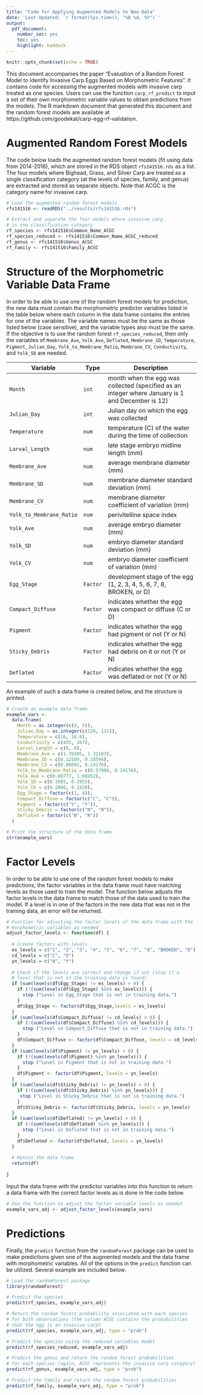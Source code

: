 ```yaml
---
title: "Code for Applying Augmented Models to New Data"
date: 'Last Updated: `r format(Sys.time(), "%B %d, %Y")`'
output:
  pdf_document:
    number_sec: yes
    toc: yes
    highlight: haddock
---
```


```r
knitr::opts_chunk$set(echo = TRUE)
```

\vspace{0.5cm}

This document accompanies the paper "Evaluation of a Random Forest Model to Identify Invasive Carp Eggs Based on Morphometric Features". It contains code for accessing the augmented models with invasive carp treated as one species. Users can use the function `carp_rf_predict` to input a set of their own morphometric variable values to obtain predictions from the models. The R markdown document that generated this document and the random forest models are available at https://github.com/goodekat/carp-egg-rf-validation.

\vspace{0.5cm}

# Augmented Random Forest Models

The code below loads the augmented random forest models (fit using data from 2014-2016), which are stored in the RDS object `rfs141516.rds` as a list. The four models where Bighead, Grass, and Silver Carp are treated as a single classification category (at the levels of species, family, and genus) are extracted and stored as separate objects. Note that ACGC is the category name for invasive carp.

\vspace{0.5cm}

```r
# Load the augmented random forest models
rfs141516 <- readRDS("../results/rfs141516.rds")

# Extract and separate the four models where invasive carp 
# is one classification category
rf_species <- rfs141516$Common_Name_ACGC
rf_species_reduced <- rfs141516$Common_Name_ACGC_reduced
rf_genus <- rfs141516$Genus_ACGC
rf_family <- rfs141516$Family_ACGC
```

# Structure of the Morphometric Variable Data Frame

In order to be able to use one of the random forest models for prediction, the new data must contain the morphometric predictor variables listed in the table below where each column in the data frame contains the entries for one of the variables. The variable names must be the same as those listed below (case sensitive), and the variable types also must be the same. If the objective is to use the random forest `rf_species_reduced`, then only the variables of `Membrane_Ave`, `Yolk_Ave`, `Deflated`, `Membrane_SD`, `Temperature`, `Pigment`, `Julian_Day`, `Yolk_to_Membrane_Ratio`, `Membrane_CV`, `Conductivity`, and `Yolk_SD` are needed.

| Variable | Type | Description |
| -------- | --- | --------------- |
| `Month` | `int` | month when the egg was collected (specified as an integer where January is 1 and December is 12) |
| `Julian_Day` | `int` | Julian day on which the egg was collected |
| `Temperature` | `num` | temperature (C) of the water during the time of collection | `Conductivity` | conductivity ($\mu$S) of the water during the time of collection
| `Larval_Length` | `num` | late stage embryo midline length (mm)
| `Membrane_Ave` | `num` | average membrane diameter (mm)
| `Membrane_SD` | `num` | membrane diameter standard deviation (mm)
| `Membrane_CV` | `num` | membrane diameter coefficient of variation (mm)
| `Yolk_to_Membrane_Ratio` | `num` | perivitelline space index
| `Yolk_Ave` | `num` | average embryo diameter (mm)
| `Yolk_SD` | `num` | embryo diameter standard deviation (mm)
| `Yolk_CV` | `num` | embryo diameter coefficient of variation (mm)
| `Egg_Stage` | `Factor` | development stage of the egg (1, 2, 3, 4, 5, 6, 7, 8, BROKEN, or D)
| `Compact_Diffuse` | `Factor` | indicates whether the egg was compact or diffuse (C or D)
| `Pigment` | `Factor` | indicates whether the egg had pigment or not (Y or N)
| `Sticky_Debris` | `Factor` | indicates whether the egg had debris on it or not (Y or N)
| `Deflated` | `Factor` | indicates whether the egg was deflated or not (Y or N)

An example of such a data frame is created below, and the structure is printed.

\vspace{0.5cm}

```r
# Create an example data frame
example_vars <-
  data.frame(
    Month = as.integer(c(4, 5)),
    Julian_Day = as.integer(c(120, 131)),
    Temperature = c(16, 16.8),
    Conductivity = c(435, 367),
    Larval_Length = c(0, 0),
    Membrane_Ave = c(1.39305, 1.31183),
    Membrane_SD = c(0.12109, 0.18596),
    Membrane_CV = c(0.08692, 0.14176),
    Yolk_to_Membrane_Ratio = c(0.57986, 0.14176),
    Yolk_Ave = c(0.80777, 1.06952),
    Yolk_SD = c(0.1685, 0.1955),
    Yolk_CV = c(0.2086, 0.1828),
    Egg_Stage = factor(c(1, 4)),
    Compact_Diffuse = factor(c("C", "C")),
    Pigment = factor(c("Y", "Y")),
    Sticky_Debris = factor(c("N", "N")),
    Deflated = factor(c("N", "N"))
  )

# Print the structure of the data frame
str(example_vars)
```

# Factor Levels

In order to be able to use one of the random forest models to make predictions, the factor variables in the data frame must have matching levels as those used to train the model. The function below adjusts the factor levels in the data frame to match those of the data used to train the model. If a level is in one of the factors in the new data that was not in the training data, an error will be returned.

\vspace{0.5cm}

```r
# Function for adjusting the factor levels of the data frame with the 
# morphometric variables as needed
adjust_factor_levels <- function(df) {
  
  # Create factors with levels
  es_levels = c("1", "2", "3", "4", "5", "6", "7", "8", "BROKEN", "D")
  cd_levels = c("C", "D")
  yn_levels = c("N", "Y")
  
  # Check if the levels are correct and change if not (stop if a 
  # level that is not in the training data is found)
  if (sum(levels(df$Egg_Stage) != es_levels) > 0) {
    if (!(sum(levels(df$Egg_Stage) %in% es_levels))) {
      stop ("Level in Egg_Stage that is not in training data.")
    }
    df$Egg_Stage <- factor(df$Egg_Stage,levels = es_levels)
  }
  if (sum(levels(df$Compact_Diffuse) != cd_levels) > 0) {
    if (!(sum(levels(df$Compact_Diffuse) %in% cd_levels))) {
      stop ("Level in Compact_Diffuse that is not in training data.")
    }
    df$Compact_Diffuse <- factor(df$Compact_Diffuse, levels = cd_levels)
  }
  if (sum(levels(df$Pigment) != yn_levels) > 0) {
    if (!(sum(levels(df$Pigment) %in% yn_levels))) {
      stop ("Level in Pigment that is not in training data.")
    }
    df$Pigment <- factor(df$Pigment, levels = yn_levels)
  }
  if (sum(levels(df$Sticky_Debris) != yn_levels) > 0) {
    if (!(sum(levels(df$Sticky_Debris) %in% yn_levels))) {
     stop ("Level in Sticky_Debris that is not in training data.") 
    }
    df$Sticky_Debris <- factor(df$Sticky_Debris, levels = yn_levels)
  }
  if (sum(levels(df$Deflated) != yn_levels) > 0) {
    if (!(sum(levels(df$Deflated) %in% yn_levels))) {
      stop ("Level in Deflated that is not in training data.")
    }
    df$Deflated <- factor(df$Deflated, levels = yn_levels)
  }
  
  # Return the data frame
  return(df)
  
}
```

\vspace{0.5cm}

Input the data frame with the predictor variables into this function to return a data frame with the correct factor levels as is done in the code below.

\vspace{0.5cm}

```r
# Use the function to adjust the factor variable levels as needed
example_vars_adj <- adjust_factor_levels(example_vars)
```

# Predictions

Finally, the `predict` function from the `randomForest` package can be used to make predictions given one of the augmented models and the data frame with morphometric variables. All of the options in the `predict` function can be utilized. Several example are included below.

\vspace{0.5cm}

```r
# Load the randomForest package
library(randomForest)
```

\vspace{0.5cm}

```r
# Predict the species
predict(rf_species, example_vars_adj)
```

\vspace{0.5cm}

```r
# Return the random forest probability associated with each species 
# for both observations (the column ACGC contains the probabilities 
# that the egg is an invasive carp)
predict(rf_species, example_vars_adj, type = "prob")
```

\vspace{0.5cm}

```r
# Predict the species using the reduced variables model
predict(rf_species_reduced, example_vars_adj)
```

\vspace{0.5cm}

```r
# Predict the genus and return the random forest probabilities 
# for each species (again, ACGC represents the invasive carp category)
predict(rf_genus, example_vars_adj, type = "prob")
```

\vspace{0.5cm}

```r
# Predict the family and return the random forest probabilities
predict(rf_family, example_vars_adj, type = "prob")
```


